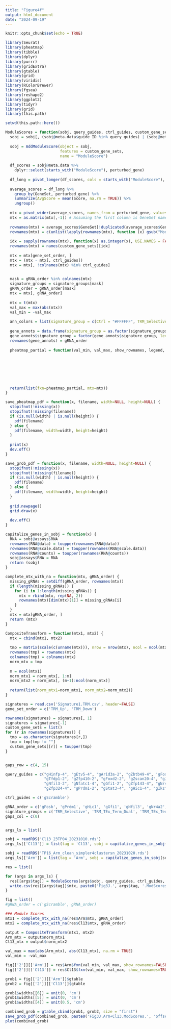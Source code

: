 ```yaml
---
title: "Figure4f"
output: html_document
date: "2024-09-19"
---
```


```r
knitr::opts_chunk$set(echo = TRUE)
```


```r
library(Seurat)
library(pheatmap)
library(tibble)
library(dplyr)
library(purrr)
library(gridExtra)
library(gtable)
library(grid)
library(viridis)
library(RColorBrewer)
library(fgsea)
library(reshape2)
library(ggplot2)
library(tidyr)
library(grid)
library(this.path)

setwd(this.path::here())
```


```r
ModuleScores = function(sobj, query_guides, ctrl_guides, custom_gene_sets, gene_set_order, gRNA_order, signature_groups, gaps_col, gaps_row, scale_max=NULL) {
  sobj = sobj[, (sobj@meta.data$guide_ID %in% query_guides) | (sobj@meta.data$perturbed_gene == 'gScramble')] 
  
  sobj = AddModuleScore(object = sobj, 
                        features = custom_gene_sets,
                        name = "ModuleScore")
  
  df_scores = sobj@meta.data %>% 
    dplyr::select(starts_with("ModuleScore"), perturbed_gene)
  
  df_long = pivot_longer(df_scores, cols = starts_with("ModuleScore"), names_to = "GeneSet", values_to = "Score")
  
  average_scores = df_long %>%
    group_by(GeneSet, perturbed_gene) %>%
    summarize(AvgScore = mean(Score, na.rm = TRUE)) %>%
    ungroup()
  
  mtx = pivot_wider(average_scores, names_from = perturbed_gene, values_from = AvgScore)
  mtx = as.matrix(mtx[,-1]) # Assuming the first column is GeneSet names
  
  rownames(mtx) = average_scores$GeneSet[!duplicated(average_scores$GeneSet)]
  rownames(mtx) = c(unlist(lapply(rownames(mtx), function (x) gsub("ModuleScore", "", x))))
  
  idx = sapply(rownames(mtx), function(x) as.integer(x), USE.NAMES = FALSE)
  rownames(mtx) = names(custom_gene_sets)[idx]
  
  mtx = mtx[gene_set_order, ]
  mtx = (mtx - mtx[, ctrl_guides])
  mtx = mtx[, !colnames(mtx) %in% ctrl_guides]

  
  mask = gRNA_order %in% colnames(mtx)
  signature_groups = signature_groups[mask]
  gRNA_order = gRNA_order[mask]
  mtx = mtx[, gRNA_order]
  
  mtx = t(mtx)
  val_max = max(abs(mtx))
  val_min = -val_max
  
  ann_colors = list(signature_group = c(Ctrl = "#FFFFFF", TRM_Selective = "#139C3B", TRM_TEx_Term_Dual = "#7F139C", TEx_Term_Selective = "#5c4937", TRM_Up = "#000000"))
  
  gene_annots = data.frame(signature_group = as.factor(signature_groups))
  gene_annots$signature_group = factor(gene_annots$signature_group, levels=unique(gene_annots$signature_group))
  rownames(gene_annots) = gRNA_order
  
  pheatmap_partial = function(val_min, val_max, show_rownames, legend, annotation_legend, main, norm_mtx) {pheatmap(norm_mtx, margins = c(5,5,0,5), cellheight = 10, cellwidth = 14,
                                                                                                                    cluster_cols = FALSE, show_colnames = TRUE, cluster_rows = FALSE, show_rownames = show_rownames, annotation_legend = annotation_legend,
                                                                                                                    annotation_row = gene_annots, annotation_colors = ann_colors, annotation_names_row = FALSE, legend = legend,
                                                                                                                    border_color = NA, treeheight_row = 0, treeheight_col = 0, fontsize_col = 8, angle_col = '315', main = main,
                                                                                                                    silent = TRUE, breaks = seq(val_min, val_max, length.out = 101), gaps_col = gaps_col, gaps_row = gaps_row,
                                                                                                                    #color = viridis(100, option = "D"))
                                                                                                                    color = colorRampPalette(rev(brewer.pal(11, "RdBu")))(100))}
  
  return(list(fxn=pheatmap_partial, mtx=mtx))
}

save_pheatmap_pdf = function(x, filename, width=NULL, height=NULL) {
  stopifnot(!missing(x))
  stopifnot(!missing(filename))
  if (is.null(width) | is.null(height)) {
    pdf(filename)
  } else {
    pdf(filename, width=width, height=height)
  }
  
  print(x)
  dev.off()
}

save_grob_pdf = function(x, filename, width=NULL, height=NULL) {
  stopifnot(!missing(x))
  stopifnot(!missing(filename))
  if (is.null(width) | is.null(height)) {
    pdf(filename)
  } else {
    pdf(filename, width=width, height=height)
  }
  
  grid.newpage()
  grid.draw(x)
  
  dev.off()
}

capitalize_genes_in_sobj = function(x) {
  RNA = sobj@assays$RNA
  rownames(RNA@data) = toupper(rownames(RNA@data))
  rownames(RNA@scale.data) = toupper(rownames(RNA@scale.data))
  rownames(RNA@counts) = toupper(rownames(RNA@counts))
  sobj@assays$RNA = RNA
  return (sobj)
}

complete_mtx_with_na = function(mtx, gRNA_order) {
  missing_gRNAs = setdiff(gRNA_order, rownames(mtx))
  if (length(missing_gRNAs)) {
    for (i in 1:length(missing_gRNAs)) {
      mtx = rbind(mtx, rep(NA, 2))
      rownames(mtx)[dim(mtx)[1]] = missing_gRNAs[i]
    }
  }
  mtx = mtx[gRNA_order, ]
  return (mtx)
}

CompositeTransform = function(mtx1, mtx2) {
  mtx = cbind(mtx1, mtx2)
  
  tmp = matrix(scale(c(unname(mtx))), nrow = nrow(mtx), ncol = ncol(mtx))
  rownames(tmp) = rownames(mtx)
  colnames(tmp) = colnames(mtx)
  norm_mtx = tmp
  
  m = ncol(mtx1)
  norm_mtx1 = norm_mtx[, 1:m]
  norm_mtx2 = norm_mtx[, (m+1):ncol(norm_mtx)]
  
  return(list(norm_mtx1=norm_mtx1, norm_mtx2=norm_mtx2))
}
```

```r
signatures = read.csv('Signature1.TRM.csv', header=FALSE)
gene_set_order = c('TRM_Up', 'TRM_Down')

rownames(signatures) = signatures[, 1]
signatures = signatures[-1]
custom_gene_sets = list()
for (r in rownames(signatures)) {
  tmp = as.character(signatures[r,])
  tmp = tmp[tmp != ""]
  custom_gene_sets[[r]] = toupper(tmp) 
}


gaps_row = c(4, 15)

query_guides = c("gHinfp-4", "gEtv5-4", "gArid3a-2", "gZbtb49-4", 'gFosb-2', 'gZfp410-4',
                 "gTfdp1-2", "gZfp410-2", "gFoxd2-2", "gZscan20-4", "gJdp2-2", "gPrdm4-2",
                 "gNfil3-2", "gNfatc1-4", "gGfi1-2", "gZfp143-4", "gNr4a2-2", "gIrf8-4",
                 "gZfp324-4", "gPrdm1-2", "gStat3-4", "gHic1-4", "gIkzf3-2", "gPrdm1-4")

ctrl_guides = c('gScramble')

gRNA_order = c('gFosb', 'gPrdm1', 'gHic1', 'gGfi1', 'gNfil3', 'gNr4a2', 'gIkzf3', 'gStat3', 'gTfdp1', 'gIrf8', 'gZfp324', 'gZscan20', 'gNfatc1', 'gZfp410', 'gJdp2', 'gArid3a', 'gEtv5')
signature_groups = c('TRM_Selective', 'TRM_TEx_Term_Dual', 'TRM_TEx_Term_Dual', 'TRM_TEx_Term_Dual', 'TEx_Term_Selective', 'TEx_Term_Selective', 'TEx_Term_Selective', 'TEx_Term_Selective', 'TEx_Term_Selective', 'TEx_Term_Selective', 'TEx_Term_Selective', 'TEx_Term_Selective', 'TEx_Term_Selective', 'TEx_Term_Selective', 'TEx_Term_Selective', 'TRM_Up', 'TRM_Up')
gaps_col = c(0)


args_ls = list()

sobj = readRDS('Cl13_23TP04_20231010.rds')
args_ls[['Cl13']] = list(tag = 'Cl13', sobj = capitalize_genes_in_sobj(sobj))

sobj = readRDS('TP16_Arm_clean_simpler4clustersn_20231020.rds')
args_ls[['Arm']] = list(tag = 'Arm', sobj = capitalize_genes_in_sobj(sobj))
```

```r
res = list()

for (args in args_ls) {
  res[[args$tag]] = ModuleScores(args$sobj, query_guides, ctrl_guides, custom_gene_sets, gene_set_order, gRNA_order, signature_groups, gaps_col, gaps_row)
  write.csv(res[[args$tag]]$mtx, paste0('Fig3J.', args$tag, '.ModScores.RdBu.offset.none.csv'), row.names = TRUE)
}
```

```r
fig = list()
#gRNA_order = c('gScramble', gRNA_order)

### Module Scores
mtx1 = complete_mtx_with_na(res$Arm$mtx, gRNA_order)
mtx2 = complete_mtx_with_na(res$Cl13$mtx, gRNA_order)

output = CompositeTransform(mtx1, mtx2)
Arm_mtx = output$norm_mtx1
Cl13_mtx = output$norm_mtx2

val_max = max(abs(Arm_mtx), abs(Cl13_mtx), na.rm = TRUE)
val_min = -val_max

fig[['2']][['Arm']] = res$Arm$fxn(val_min, val_max, show_rownames=FALSE, legend=FALSE, annotation_legend=FALSE, main='Arm', norm_mtx=Arm_mtx)
fig[['2']][['Cl13']] = res$Cl13$fxn(val_min, val_max, show_rownames=TRUE, legend=TRUE, annotation_legend=TRUE, main='Cl13', norm_mtx=Cl13_mtx)

grob1 = fig[['2']][['Arm']]$gtable
grob2 = fig[['2']][['Cl13']]$gtable

grob1$widths[[6]] = unit(0, 'cm')
grob1$widths[[5]] = unit(0, 'cm')
grob1$widths[[4]] = unit(0.5, 'cm')

combined_grob = gtable_cbind(grob1, grob2, size = "first")
save_grob_pdf(combined_grob, paste0('Fig3J.Arm+Cl13.ModScores.', 'offset.scale_all.pdf'), height=4, width=12)
plot(combined_grob)
```
